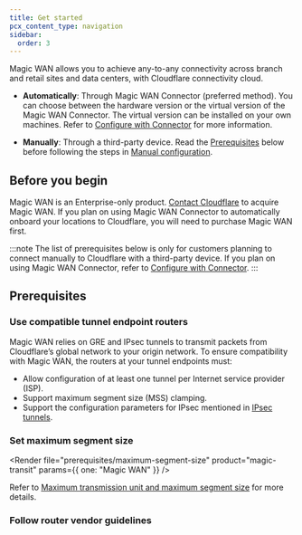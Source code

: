 ```yaml
---
title: Get started
pcx_content_type: navigation
sidebar:
  order: 3
---
```



Magic WAN allows you to achieve any-to-any connectivity across branch and retail sites and data centers, with Cloudflare connectivity cloud.

<Card icon="setting" title="Magic WAN set up options">

- **Automatically**: Through Magic WAN Connector (preferred method). You can
  choose between the hardware version or the virtual version of the Magic WAN
  Connector. The virtual version can be installed on your own machines. Refer to
  [Configure with Connector](/magic-wan/configuration/connector/) for more
  information.

- **Manually**: Through a third-party device. Read the
  [Prerequisites](#prerequisites) below before following the steps in [Manual
  configuration](/magic-wan/configuration/manually/).

</Card>

## Before you begin

Magic WAN is an Enterprise-only product. [Contact Cloudflare](https://www.cloudflare.com/magic-wan/) to acquire Magic WAN. If you plan on using Magic WAN Connector to automatically onboard your locations to Cloudflare, you will need to purchase Magic WAN first.

:::note
The list of prerequisites below is only for customers planning to connect manually to Cloudflare with a third-party device. If you plan on using Magic WAN Connector, refer to [Configure with Connector](/magic-wan/configuration/connector/).
:::

## Prerequisites

### Use compatible tunnel endpoint routers

Magic WAN relies on <GlossaryTooltip term="GRE tunnel" link="/magic-wan/reference/tunnels/">GRE</GlossaryTooltip> and <GlossaryTooltip term="IPsec tunnel" link="/magic-wan/reference/tunnels/#ipsec-tunnels">IPsec tunnels</GlossaryTooltip> to transmit packets from Cloudflare’s global network to your origin network. To ensure compatibility with Magic WAN, the routers at your tunnel endpoints must:

- Allow configuration of at least one tunnel per Internet service provider (ISP).
- Support <GlossaryTooltip term="maximum segment size (MSS)">maximum segment size (MSS)</GlossaryTooltip> clamping.
- Support the configuration parameters for IPsec mentioned in [IPsec tunnels](/magic-wan/reference/tunnels/#supported-configuration-parameters).

### Set maximum segment size

<Render
	file="prerequisites/maximum-segment-size"
	product="magic-transit"
	params={{ one: "Magic WAN" }}
/>

Refer to [Maximum transmission unit and maximum segment size](/magic-wan/reference/mtu-mss/) for more details.

### Follow router vendor guidelines

<Render
	file="prerequisites/router-vendor-guidelines-mss-settings-origin"
	product="magic-transit"
/>
